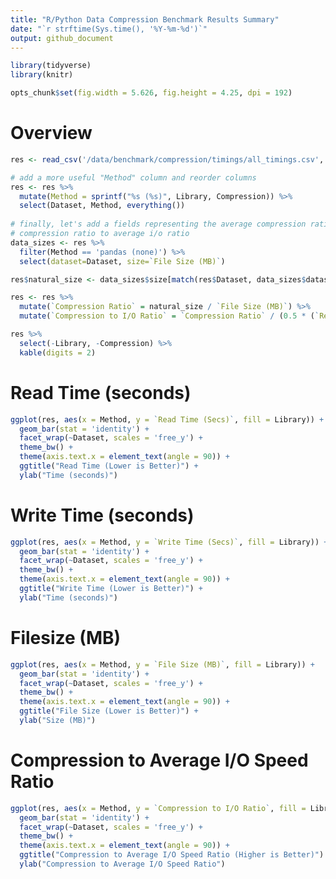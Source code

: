 ```yaml
---
title: "R/Python Data Compression Benchmark Results Summary"
date: "`r strftime(Sys.time(), '%Y-%m-%d')`"
output: github_document
---
```


```r
library(tidyverse)
library(knitr)

opts_chunk$set(fig.width = 5.626, fig.height = 4.25, dpi = 192)
```

# Overview

```r
res <- read_csv('/data/benchmark/compression/timings/all_timings.csv', col_types = cols())

# add a more useful "Method" column and reorder columns
res <- res %>%
  mutate(Method = sprintf("%s (%s)", Library, Compression)) %>%
  select(Dataset, Method, everything())
  
# finally, let's add a fields representing the average compression ratio, and the
# compression ratio to average i/o ratio
data_sizes <- res %>%
  filter(Method == 'pandas (none)') %>%
  select(dataset=Dataset, size=`File Size (MB)`)

res$natural_size <- data_sizes$size[match(res$Dataset, data_sizes$dataset)]

res <- res %>%
  mutate(`Compression Ratio` = natural_size / `File Size (MB)`) %>%
  mutate(`Compression to I/O Ratio` = `Compression Ratio` / (0.5 * (`Read Time (Secs)` + `Write Time (Secs)`)))

res %>%
  select(-Library, -Compression) %>%
  kable(digits = 2)
```

# Read Time (seconds)

```r
ggplot(res, aes(x = Method, y = `Read Time (Secs)`, fill = Library)) +
  geom_bar(stat = 'identity') + 
  facet_wrap(~Dataset, scales = 'free_y') +
  theme_bw() +
  theme(axis.text.x = element_text(angle = 90)) +
  ggtitle("Read Time (Lower is Better)") +
  ylab("Time (seconds)")
```

# Write Time (seconds)

```r
ggplot(res, aes(x = Method, y = `Write Time (Secs)`, fill = Library)) +
  geom_bar(stat = 'identity') + 
  facet_wrap(~Dataset, scales = 'free_y') +
  theme_bw() +
  theme(axis.text.x = element_text(angle = 90)) +
  ggtitle("Write Time (Lower is Better)") +
  ylab("Time (seconds)")
```

# Filesize (MB)

```r
ggplot(res, aes(x = Method, y = `File Size (MB)`, fill = Library)) +
  geom_bar(stat = 'identity') + 
  facet_wrap(~Dataset, scales = 'free_y') +
  theme_bw() +
  theme(axis.text.x = element_text(angle = 90)) +
  ggtitle("File Size (Lower is Better)") +
  ylab("Size (MB)")
```

# Compression to Average I/O Speed Ratio

```r
ggplot(res, aes(x = Method, y = `Compression to I/O Ratio`, fill = Library)) +
  geom_bar(stat = 'identity') + 
  facet_wrap(~Dataset, scales = 'free_y') +
  theme_bw() +
  theme(axis.text.x = element_text(angle = 90)) +
  ggtitle("Compression to Average I/O Speed Ratio (Higher is Better)") +
  ylab("Compression to Average I/O Speed Ratio")
```
